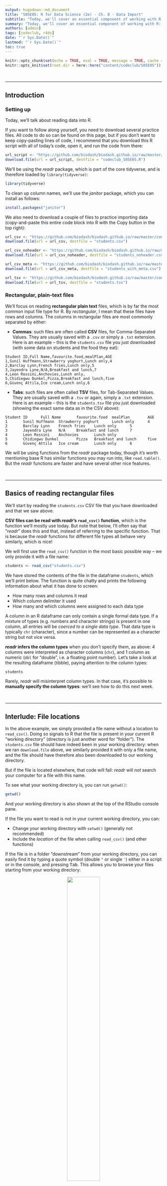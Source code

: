 ```yaml
---
output: hugodown::md_document
title: "S05E05: R for Data Science (2e) - Ch. 8 - Data Import"
subtitle: "Today, we'll cover an essential component of working with R: how to import your data into R!"
summary: "Today, we'll cover an essential component of working with R: how to import your data into R! We'll do so with functions from one of the core tidyverse packages: readr."
authors: [admin]
tags: [codeclub, r4ds]
date: "`r Sys.Date()`"
lastmod: "`r Sys.Date()`"
toc: true
---
```


```r
knitr::opts_chunk$set(echo = TRUE, eval = TRUE, message = TRUE, cache = FALSE)
knitr::opts_knit$set(root.dir = here::here("content/codeclub/S05E05"))
```

<br>

--------------------------------------------------------------------------------

## Introduction

### Setting up

Today, we'll talk about reading data into R.

If you want to follow along yourself, you need to download several practice files.
All code to do so can be found on this page,
but if you don't want to keep copy-pasting lines of code,
I recommend that you download this R script with all of today's code,
open it, and run the code from there:

```r
url_script <- "https://github.com/biodash/biodash.github.io/raw/master/content/codeclub/S05E05/codeclub_S05E05.R"
download.file(url = url_script, destfile = "codeclub_S05E05.R")
```

We'll be using the _readr_ package, which is part of the core tidyverse,
and is therefore loaded by `library(tidyverse)`:

```r
library(tidyverse)
```

To clean up column names, we'll use the _janitor_ package,
which you can install as follows:

```r
install.packages("janitor")
```

We also need to download a couple of files to practice importing data
(copy-and-paste this entire code block into R with the Copy button in the top right):

```r
url_csv <- "https://github.com/biodash/biodash.github.io/raw/master/content/codeclub/S05E05/students.csv"
download.file(url = url_csv, destfile = "students.csv")

url_csv_noheader <- "https://github.com/biodash/biodash.github.io/raw/master/content/codeclub/S05E05/students_noheader.csv"
download.file(url = url_csv_noheader, destfile = "students_noheader.csv")

url_csv_meta <- "https://github.com/biodash/biodash.github.io/raw/master/content/codeclub/S05E05/students_with_meta.csv"
download.file(url = url_csv_meta, destfile = "students_with_meta.csv")

url_tsv <- "https://github.com/biodash/biodash.github.io/raw/master/content/codeclub/S05E05/students.tsv"
download.file(url = url_tsv, destfile = "students.tsv")
```

### Rectangular, plain-text files

We'll focus on reading **rectangular plain text** files,
which is by far the most common input file type for R.
By _rectangular_, I mean that these files have rows and columns.
The columns in rectangular files are most commonly separated by either:

- **Commas**: such files are often called **CSV** files, for Comma-Separated Values.
  They are usually saved with a `.csv` or simply a `.txt` extension.
  Here is an example -- this is the `students.csv` file you just downloaded
  (with some data on students and the food they eat):

```
Student ID,Full Name,favourite.food,mealPlan,AGE
1,Sunil Huffmann,Strawberry yoghurt,Lunch only,4
2,Barclay Lynn,French fries,Lunch only,5
3,Jayendra Lyne,N/A,Breakfast and lunch,7
4,Leon Rossini,Anchovies,Lunch only,
5,Chidiegwu Dunkel,Pizza,Breakfast and lunch,five
6,Güvenç Attila,Ice cream,Lunch only,6
```

- **Tabs**: such files are often called **TSV** files, for Tab-Separated Values.
  They are usually saved with a `.tsv` or again, simply a `.txt` extension.
  Here is an example -- this is the `students.tsv` file you just downloaded
  (showing the exact same data as in the CSV above):

```
Student ID      Full Name       favourite.food  mealPlan        AGE
1       Sunil Huffmann  Strawberry yoghurt      Lunch only      4
2       Barclay Lynn    French fries    Lunch only      5
3       Jayendra Lyne   N/A     Breakfast and lunch     7
4       Leon Rossini    Anchovies       Lunch only
5       Chidiegwu Dunkel        Pizza   Breakfast and lunch     five
6       Güvenç Attila   Ice cream       Lunch only      6
```

We will be using functions from the _readr_ package today,
though it's worth mentioning base R has similar functions
you may run into, like `read.table()`.
But the _readr_ functions are faster and have several other nice features.

<br>

--------------------------------------------------------------------------------

## Basics of reading rectangular files

We'll start by reading the `students.csv` CSV file that you have downloaded and
that we saw above.

**CSV files can be read with _readr_'s `read_csv()` function**,
which is the function we'll mostly use today.
But note that below, I'll often say that "_readr_" does this and that,
instead of referring to the specific function.
That is because the _readr_ functions for different file types all behave
very similarly, which is nice!

We will first use the `read_csv()` function in the most basic possible way --
we only provide it with a file name:

```r
students <- read_csv("students.csv")
```

We have stored the contents of the file in the dataframe `students`,
which we'll print below.
The function is quite chatty and prints the following information about
what it has done to screen:

- How many rows and columns it read
- Which column delimiter it used
- How many and which columns were assigned to each data type

<div class="alert alert-note"><div>
A column in an R dataframe can only contain a single formal data type.
If a mixture of types (e.g. numbers and character strings) is present in one column,
all entries will be _coerced to a single data type_.
That data type is typically `chr` (character),
since a number can be represented as a character string but not vice versa.
</div></div>

**_readr_ infers the column types** when you don't specify them, as above:
4 columns were interpreted as character columns (`chr`),
and 1 column as numeric (`dbl` for "double", i.e. a floating point number).
Let's take a look at the resulting dataframe (tibble),
paying attention to the column types:

```r
students
```

Rarely, _readr_ will misinterpret column types.
In that case, it's possible to **manually specify the column types**:
we'll see how to do this next week.

<br>

--------------------------------------------------------------------------------

## Interlude: File locations

In the above example, we simply provided a file name without a location to
`read_csv()`.
Doing so signals to R that the file is present in your current R
"working directory" (directory is just another word for "folder").
The `students.csv` file should have indeed been in your working directory:
when we ran `download.file` above, we similarly provided it with only a file name,
and the file should have therefore also been downloaded to our working directory.

But if the file is located elsewhere, that code will fail:
_readr_ will _not_ search your computer for a file with this name.

<div class="alert alert-note"><div>

To see what your working directory is, you can run `getwd()`:

```r
getwd()
```

And your working directory is also shown at the top of the RStudio console pane.

</div></div>

If the file you want to read is not in your current working directory,
you can:

- Change your working directory with `setwd()` (generally not recommended)
- Include the _location_ of the file when calling `read_csv()` (and other functions)

If the file is in a folder "downstream" from your working directory,
you can easily find it by typing a quote symbol (double `"` or single `'`)
either in a script or in the console, and pressing <kbd>Tab</kbd>.
This allows you to browse your files starting from your working directory:

<figure>
<p align="center"> 
<img src=img/path_completion.png width="50%">
<figcaption>You can browse files by opening quotes and pressing Tab!</figcaption>
</p>
</figure>

If that's not the case,
it may be easiest to copy the location using your computer's file browser,
and paste that location into your code.

Here are two examples of including folder names with a function like `read_csv()`:  

```r
# Don't try to run this, you won't have files at these locations
# This is just meant as a general example

read_csv("data/more_students.csv")

read_csv("C:/Users/jelmer/R_data/other_students.csv")
```

Note that in R,
you can _always_ use **forward slashes `/`** to separate folders,
regardless of your operating system
(If you have Windows, which generally uses backslashes `\` instead,
then backslashes will also work.) 

<div class="alert alert-note"><div>
In two weeks, we'll talk about **RStudio "Projects"**,
which can make your life a lot easier when it comes to file paths and never
having to change your working directory.
</div></div>

<br>

--------------------------------------------------------------------------------

## Common challenges with input files

### No column names

Some files have no first line with column names.
That leads to problems when using all the defaults:

```r
read_csv("students_noheader.csv")
```

Oops! The first row of data was interpreted as column names.
We can tell _readr_ to not do this by adding `col_names = FALSE`:

```r
read_csv("students_noheader.csv", col_names = FALSE)
```

That's better! But of course, we can't automatically get useful column names,
and they are now named `X1`, `X2`, etc.
We could set the column names after reading the file,
but we can also provide a vector of column names to the `col_names` argument
of `read_csv()`:

```r
# (I am creating a vector with column names up front. But this is just for code
#  clarity -- you can also pass the names to read_csv directly.)
student_colnames <- c("student_id", "full_name", "fav_food", "meal_plan", "age")

read_csv("students_noheader.csv", col_names = student_colnames)
```

### Extra header or metadata lines

Other files will contain lines at the top that are not part of the table,
but contain some sort of annotations or metadata, for instance:

```
# This file contains important information
# about some of our students
Student ID,Full Name,favourite.food,mealPlan,AGE
1,Sunil Huffmann,Strawberry yoghurt,Lunch only,4
2,Barclay Lynn,French fries,Lunch only,5
3,Jayendra Lyne,N/A,Breakfast and lunch,7
4,Leon Rossini,Anchovies,Lunch only,
5,Chidiegwu Dunkel,Pizza,Breakfast and lunch,five
6,Güvenç Attila,Ice cream,Lunch only,6
```

Since there are two "metadata lines",
we can tell *readr* to skip those first 2 lines with the `skip = n` argument:

```r
read_csv("students_with_meta.csv", skip = 2)
```

Another way of skipping lines is with the `comment` argument,
which can be used when all metadata lines start with a certain character,
like `#` in our case:

```r
read_csv("students_with_meta.csv", comment = "#")
```

Why might it be preferable to use `comment` over `skip`, when possible?

### Missing values denotations

R has a special data type for missing values: `NA`.
It is important for downstream analyses that missing values are actually
interpreted by R as `NA`s.

The `na` argument of the *readr* functions controls
which values are interpreted as `NA`.
The default is  to interpret **empty cells** and
**cells that only contain "NA"** as `NA`.
In R code, this default is `c("", "NA")`, as we can see in the `read_csv()` help.

However, a file sometimes use other symbols to denote missing values,
such as `999`, `X`, `-`, or `N/A`, like in the `students.csv` file.
It turns out that our `students.csv` file uses empty cells _and_ `N/A`
(and even plain `NA`s...),
so we'll have to tell `read_csv()` about that as follows: 

```r
read_csv("students.csv", na = c("N/A", ""))
```

Compare this to the output when reading in without specifying `na` --
pay attention the the 3rd value in the `favourite.food` column:

```r
read_csv("students.csv")
```

### Crappy column names

You might have noticed the backticks around `Student ID` and `Full Name`
when we display the dataframe.
This is because these column names contain spaces,
which are _allowed_ but quite inconvenient in R.

We could go ahead and rename columns after reading in the file, e.g.:

```r
# You'll need to use the backticks to refer to the column name with spaces!
read_csv("students.csv") |> 
  rename(student_id = `Student ID`)
```

But the `students.csv` file has terribly inconsistent column name styling
throughout,
with `favourite.food` (`.` separating words), `mealPlan` ("camel case"),
and `AGE` (all caps) as the other column names.
Renaming all columns gets tedious quickly,
and would in fact become a serious chore if the file had, say, 50 columns.

The really nice `clean_names()` function from the _janitor_ package
converts all column names to "snake case" style
(all lowercase, words separated by underscores, as we saw last week):

```r
read_csv("students.csv") |>
  janitor::clean_names()
```

<div class="alert alert-note"><div>
The notation above with `janitor::` in front of the function name is
making explicit that this function is part of the _janitor_ package;
also, when we use this notation,
we don't need to have the package _loaded_.
</div></div>

<br>

--------------------------------------------------------------------------------

## Other file types

- In the breakout rooms, you'll practice with a **TSV file**:
  as we discussed above, these are tab-delimited.
  They can be read with `read_tsv()`.
  
- For rectangular plain text files with a **different delimiter** than commas or
  tabs (e.g., spaces),
  you can use `read_delim()` and specify the delimiter.

- **Excel files** can be read with the _readxl_ package:
  see the bonus exercise.

- **Unstructured** (non-rectangular) plain text files can be read with the base R
  `readLines()` function.
  
- Sometimes you will create complex **R objects** that aren't easily saved as
  a plain text file.
  These can be saved as binary (non-human readable) `.rds` files
  with `write_rds()` and read with `read_rds()`.

<br>

--------------------------------------------------------------------------------

## Breakout rooms

If you haven't done so already,
please download the CSV and TSV files and make sure you have _janitor_
installed (see the code in the Introduction).

<div class="puzzle"><div>

### Exercise 1: A TSV file

Let's try `read_csv()`'s counterpart for TSV (tab-separated) files: `read_tsv()`.

The `students.tsv` file that you have downloaded contains the exact same data
as the `students.csv` file we've practiced with.

**Read in `students.tsv`, making sure to get the `NA`s right,**
**and to clean up the column names like we did above.**

<details><summary><b>Solution</b>(click here)</summary>
<br>

- Since missing values are represented both as "N/A" and empty cells (""),
  we'll use `na = c("N/A", "")`.
  
- We pipe the output to the `clean_names()` function to get consistently
  "snake case"-styled column names.

```r
read_tsv("students.tsv", na = c("N/A", "")) |>
  janitor::clean_names()
```

</details>
</div></div>

<br>

<div class="puzzle"><div>

### Exercise 2: A challenging file

Start by downloading the following CSV file:

```r
url_tsv <- "https://github.com/biodash/biodash.github.io/raw/master/content/codeclub/S05E05/exercise2.csv"
download.file(url = url_tsv, destfile = "exercise2.csv")
```

Now, try reading in this `exercise2.csv` file, which has the following content:

```
# This file is still incomplete
1,Sunil Huffmann,Strawberry yoghurt,Lunch only,4
2,Barclay Lynn,French fries,Lunch only,5
3,Jayendra Lyne,N/A,Breakfast and lunch,7
4,Leon Rossini,Anchovies,Lunch only,
5,Chidiegwu Dunkel,Pizza,Breakfast and lunch,five
6,Güvenç Attila,Ice cream,Lunch only,6
% More data will be entered soon!
```

<details><summary><b>Hints</b>(click here)</summary>
<br>

- Notice that there are metadata / comment lines both at the start and the end
  of the file!

- The `comment` argument also works for lines that aren't at the top of the file.

- But you cannot specify multiple `comment` symbols to `read_csv()`,
  so you'll have to use both the `skip` _and_ `comment` arguments.
  
- You'll also want to take care of the fact that there is no line with column names.

</details>

<br>

<details><summary><b>Solution</b>(click here)</summary>
<br>

- We'll take care of ignoring the first metadata line with `skip = 1`,
  and the trailing line with `comment = %` since that line starts with a `%`.

- We use `col_names = FALSE` to make sure the first row of data does not get
  wrongly interpreted as column names

```r
read_csv("exercise2.csv", skip = 1, comment = "%", col_names = FALSE)
```

The code above resulted in column names like `X1` and `X2`.
To get descriptive column names, we'll have to write a vector with such names,
and pass those to `col_names =`:

```r
student_colnames <- c("student_id", "full_name", "fav_food", "meal_plan", "age")

read_csv("exercise2.csv", skip = 1, comment = "%", col_names = student_colnames)
```

</details>
</div></div>

<br>

<div class="puzzle"><div>

### Bonus: reading an Excel file

In this exercise, you'll use a function from the _readxl_ package to read an
Excel file. We need to do a couple of things to get set up first.

- You can install and then load the _readxl_ package as follows:

```r
install.packages("readxl")
```

```r
library(readxl)
```

- You can download the excel file as follows:

```r
url_xls <- "https://github.com/biodash/biodash.github.io/raw/master/content/codeclub/S05E05/breed_ranks.xlsx"
download.file(url = url_xls, destfile = "breed_ranks.xlsx")
```

Now, use the `read_excel()` function from the _readxl_ package to read the
`breed_ranks.xlsx` file.

Bonus<sup>2</sup>: There are two sheets in the Excel file: `Sheet1` and `Sheet2`.
Can you read both in?
And can you combine the resulting dataframes into a single one?

<details><summary><b>Hints</b>(click here)</summary>
<br>

- Take a look at the `read_excel()` help page
  (e.g., type `?read_excel` in the R console) to figure out the syntax.

- When you don't specify the `sheet` argument, it will read in the first one.

- You can "vertically" combine dataframes using the `bind_rows()` function.

</details>

<br>

<details><summary><b>Solution</b>(click here)</summary>
<br>

`read_excel` will by default read the first sheet of an Excel file,
so you can read the first sheet simply with:

```r
breed_ranks <- read_excel("breed_ranks.xlsx")

# Or, equivalently:
#breed_ranks <- read_excel("breed_ranks.xlsx", sheet = 1)
```

You can read the second sheet by using the `sheet =` argument:

```r
breed_ranks2 <- read_excel("breed_ranks.xlsx", sheet = 2)
```

You can combine the two dataframes with the `bind_rows()` function,
which will simply "row-bind" (vertically paste, or "concatenate") the two files:

```r
breed_ranks_all <- bind_rows(breed_ranks, breed_ranks2)
```

(The base R function `rbind()` would also work.)

Let's check the numbers of rows to check that our row-binding was successful:

```r
nrow(breed_ranks) # From sheet 1

nrow(breed_ranks2) # From sheet 2

nrow(breed_ranks_all) # Both combined
```

Let's also take a look at the first few rows of the dataframe:

```r
head(breed_ranks_all)
```

</details>
</div></div>

</div></div>

<br>

----
